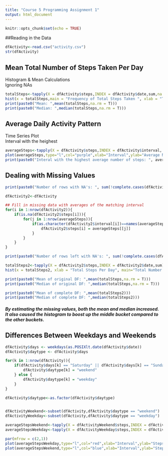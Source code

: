 ```yaml
---
title: "Course 5 Programming Assignment 1"
output: html_document
---
```


```r
knitr::opts_chunk$set(echo = TRUE)
```

##Reading in the Data

```r
dfActivity<-read.csv("activity.csv")
str(dfActivity)
```

## Mean Total Number of Steps Taken Per Day

Histogram & Mean Calculations <br />
Ignoring NAs <br />

```r

totalSteps<-tapply(X = dfActivity$steps,INDEX = dfActivity$date,sum,na.rm=TRUE)
hist(x = totalSteps,main = "Frequency of Total Steps Taken ", xlab = "Total Steps Per Day")
print(paste0("Mean: ",mean(totalSteps,na.rm = T)))
print(paste0("Median: ",median(totalSteps,na.rm = T)))
```

## Average Daily Activity Pattern

Time Series Plot <br />
Interval with the heighest  <br />

```r

averageSteps<-tapply(X = dfActivity$steps,INDEX = dfActivity$interval, mean, na.rm=TRUE)
plot(averageSteps,type="l",col="purple",xlab="Interval",ylab="Average Number of Steps")
print(paste0("Interal with the highest average number of steps: ", averageSteps[which.max(averageSteps)]))

```

## Dealing with Missing Values

```r

print(paste0("Number of rows with NA's: ", sum(!complete.cases(dfActivity))))

dfActivity2<-dfActivity

## Fill in missing data with averages of the matching interval
for(i in 1:nrow(dfActivity2)){
    if(is.na(dfActivity2$steps[i])){
        for(j in 1:nrow(averageSteps)){
            if(as.character(dfActivity2$interval[i])==names(averageSteps[j])){
                dfActivity2$steps[i] = averageSteps[[j]]
            }
        }
    }
}

print(paste0("Number of rows left with NA's: ", sum(!complete.cases(dfActivity2))))

```

```r

totalSteps2<-tapply(X = dfActivity2$steps,INDEX = dfActivity2$date,sum)
hist(x = totalSteps2, xlab = "Total Steps Per Day", main="Total Number of Steps with Missing Values Addressed")

print(paste0("Mean of original DF: ",mean(totalSteps,na.rm = T)))
print(paste0("Median of original DF: ",median(totalSteps,na.rm = T)))

print(paste0("Mean of complete DF: ",mean(totalSteps2)))
print(paste0("Median of complete DF: ",median(totalSteps2)))
```

##### By estimating the missing values, both the mean and median increased. It also caused the histogram to boost up the middle bucket compared to the other buckets. 


## Differences Between Weekdays and Weekends

```r

dfActivity$days <- weekdays(as.POSIXlt.date(dfActivity$date))
dfActivity$daytype <- dfActivity$days

for(k in 1:nrow(dfActivity)){
    if(dfActivity$days[k] == "Saturday" || dfActivity$days[k] == "Sunday"){
        dfActivity$daytype[k] = "weekend"
    } else {
        dfActivity$daytype[k] = "weekday"
    }
}

dfActivity$daytype<-as.factor(dfActivity$daytype)


dfActivityWeekend<-subset(dfActivity,dfActivity$daytype == "weekend")
dfActivityWeekday<-subset(dfActivity,dfActivity$daytype == "weekday")

averageStepsWeekend<-tapply(X = dfActivityWeekend$steps,INDEX = dfActivityWeekend$interval, mean, na.rm=TRUE)
averageStepsWeekday<-tapply(X = dfActivityWeekday$steps,INDEX = dfActivityWeekday$interval, mean, na.rm=TRUE)

par(mfrow = c(2,1))
plot(averageStepsWeekday,type="l",col="red",xlab="Interval",ylab="Steps",main="Average Number of Steps for Weekdays")
plot(averageStepsWeekend,type="l",col="blue",xlab="Interval",ylab="Steps",main="Average Number of Steps for Weekends")

```